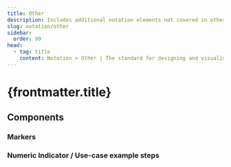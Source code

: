 ```yaml
---
title: Other
description: Includes additional notation elements not covered in other sections such as markers and numeric indicators.
slug: notation/other
sidebar:
  order: 99
head:
  - tag: title
    content: Notation > Other | The standard for designing and visualising Kafka Streams Topologies
---
```



# {frontmatter.title}

## Components

### Markers
<LibraryComponent name="marker-ok" width={45} description="<b>OK Marker</b> indicates that e.g. specific functional requirements are fulfilled."/>
<LibraryComponent name="marker-warn" width={45} description="<b>Warning Marker</b> signals a potential issue or anomaly that may require attention."/>
<LibraryComponent name="marker-info" width={45} description="<b>Info Marker</b> provides informational messages or point out additional details."/>
<LibraryComponent name="marker-critical" width={45} description="<b>Critical Marker</b> highlights a serious issue that requires immediate attention."/>

### Numeric Indicator / Use-case example steps
<LibraryComponent name="numeric-indicator" width={45} description="<b>Numeric Indicator</b> displays numerical values or step numbers, often used in sequential instructions or status tracking for use-case examples. Or simply for adding footnotes."/>

[//]: # (Numeric footnote indicators / Use-case example steps)

[//]: # (A new purple-coloured circular 'button'; 2 digits &#40;0..99&#41;)

[//]: # (No strict guidelines or purpose, but it can be useful to add, e.g.)

[//]: # (numbered indicators to add footnotes for specific details in the diagram)

[//]: # (outline process flow &#40;or orchestration&#41; steps to describe how a particular complex use case is handled by the topology and/or business logic)

